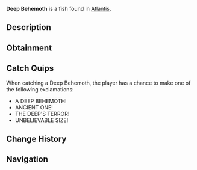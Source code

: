 {{FishInfobox
|image          = Deep Behemoth.png
|rarity         = Legendary
|sea            = First Sea
|location       = [[Atlantis]]
|sublocation    = 
|sources        = Fishing Rod
|radar_location = 
|prog_speed     = -65
|xp             = 2000
|weather        = 
|time           = Night
|season         = 
|bait           = Truffle Worm
|base_weight    = 600
|base_value     = 4000
|weight_range   = 300
|base_chance    = 0.2
|base_resil     = 20
}}
'''Deep Behemoth''' is a {{Rarity|Legendary}} fish found in [[Atlantis]].

== Description ==
{{Description|A deep-sea creature of terrifying proportions. Its exact species is unknown, but its size and strength suggest ancient origins from Poseidon's earliest creations.|Bestiary Entry}}

== Obtainment ==
{{Description|The deepest parts of the pool grow still when it approaches, Poseidon Pool fish.|Bestiary Hint}}
{{Fish Availability|
Atlantis/Poseidon Temple
|top_rods      = 
Free Spirit Rod\73661.86\171144.63;
Leviathan's Fang Rod\72046.95\162151.71;
Trident Rod\64584.53\150054.52;
Azure Of Lagoon\56177.37\136662.46;
No-Life Rod\53615.06\120848.1;
Frog Rod\44163.1\108926.19;
Resourceful Rod\38720.18\89483.69;
Midas Rod\19864.47\43643.93;
Buddy Bond Rod\25756.16\63947.78;
Carbon Rod\24592.45\69912.25;
Rod Of Time\30614.8\78141.7;
Seraphic Rod\52669.19\113285.55;
Astralhook Rod\52068.78\111609.11;
Ethereal Prism Rod\51954.29\108909.29;
Challenger's Rod\50127.38\114983.7;
Rod Of The Forgotten Fang\48168.05\106861.94;
Blazebringer Rod\46264.66\104535.29;
Verdant Shear Rod\43434.56\100522.37;
Zeus Rod\42964.16\96767.17;
Rod Of The Depths\42543.18\91929.77;
Rod Of The Exalted One\40945.78\88744.16;
Depthseeker Rod\40773.05\97359;
Avalanche Rod\36086.05\83945.18;
Volcanic Rod\33605.06\76549.47;
Steady Rod\13309.38\41415.02
|recommended   = Trident Rod
}}

== Catch Quips ==
When catching a Deep Behemoth, the player has a chance to make one of the following exclamations:
* A DEEP BEHEMOTH!
* ANCIENT ONE!
* THE DEEP'S TERROR!
* UNBELIEVABLE SIZE!

== Change History ==
{{Change History|{{subst:Current Version}}}}

== Navigation ==
{{Fish Navbox|Atlantis}}